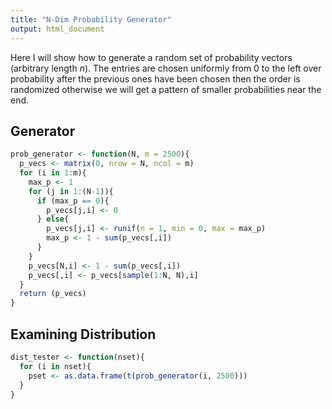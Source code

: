 ---
title: "N-Dim Probability Generator"
output: html_document
---

Here I will show how to generate a random set of probability vectors (arbitrary length $n$). The entries are chosen uniformly from 0 to the left over probability after the previous ones have been chosen then the order is randomized otherwise we will get a pattern of smaller probabilities near the end.

## Generator
```{r}
prob_generator <- function(N, m = 2500){
  p_vecs <- matrix(0, nrow = N, ncol = m)
  for (i in 1:m){
    max_p <- 1
    for (j in 1:(N-1)){
      if (max_p == 0){
        p_vecs[j,i] <- 0
      } else{
        p_vecs[j,i] <- runif(n = 1, min = 0, max = max_p)
        max_p <- 1 - sum(p_vecs[,i])
      }
    }
    p_vecs[N,i] <- 1 - sum(p_vecs[,i])
    p_vecs[,i] <- p_vecs[sample(1:N, N),i]
  }
  return (p_vecs)
}
```

## Examining Distribution
```{r}
dist_tester <- function(nset){
  for (i in nset){
    pset <- as.data.frame(t(prob_generator(i, 2500)))
  }
}
```